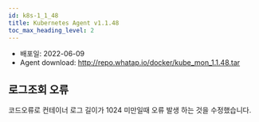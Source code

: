 ```yaml
---
id: k8s-1_1_48
title: Kubernetes Agent v1.1.48
toc_max_heading_level: 2
---
```



* 배포일: 2022-06-09
* Agent download: http://repo.whatap.io/docker/kube_mon_1.1.48.tar

## 로그조회 오류 

코드오류로 컨테이너 로그 길이가 1024 미만일때 오류 발생 하는 것을 수정했습니다. 